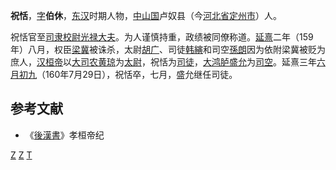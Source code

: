 '''祝恬'''{{BD|？||160年|7月29日|}}，[[表字|字]]'''伯休'''，[[东汉|东汉]]时期人物，[[中山国|中山国]]卢奴县（今[[河北省|河北省]][[定州市|定州市]]）人。

祝恬官至[[司隶校尉|司隶校尉]][[光禄大夫|光禄大夫]]。为人谨慎持重，政绩被同僚称道。[[延熹|延熹]]二年（159年）八月，权臣[[梁冀|梁冀]]被诛杀，太尉[[胡廣_(漢朝)|胡广]]、司徒[[韩縯|韩縯]]和司空[[孫朗_(東漢)|孫朗]]因为依附梁冀被贬为庶人，[[汉桓帝|汉桓帝]]以[[大司农|大司农]][[黄琼|黄琼]]为[[太尉|太尉]]，祝恬为[[司徒|司徒]]，[[大鸿胪|大鸿胪]][[盛允|盛允]]为[[司空|司空]]。延熹三年[[六月初九|六月初九]]（160年7月29日），祝恬卒，七月，盛允继任司徒。

==参考文献==
*《[[後漢書|後漢書]]》孝桓帝纪
{{東漢大司徒司徒}}
[[分类:东汉司徒|Z]]
[[分类:定州人|Z]]
[[分类:祝姓|T]]